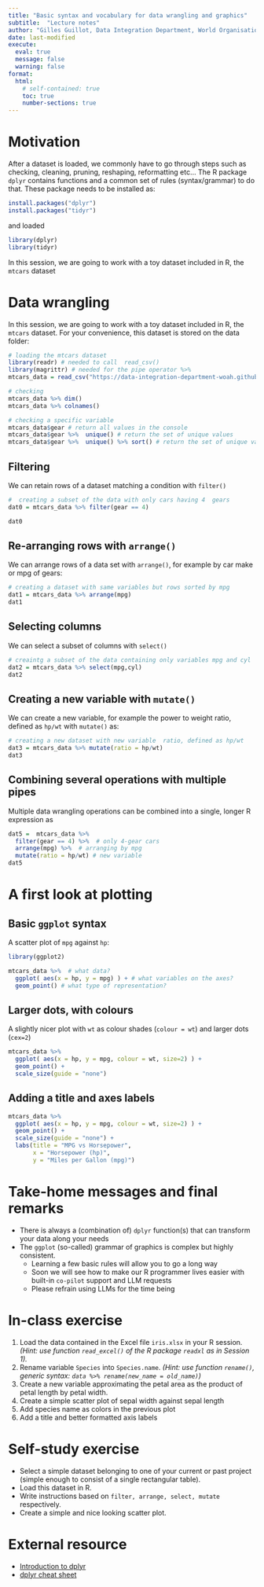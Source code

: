 ```yaml
---
title: "Basic syntax and vocabulary for data wrangling and graphics"
subtitle:  "Lecture notes"
author: "Gilles Guillot, Data Integration Department, World Organisation for Animal Health"
date: last-modified
execute: 
  eval: true
  message: false
  warning: false
format:
  html:
    # self-contained: true
    toc: true
    number-sections: true
---
```


# Motivation

After a dataset is loaded, we commonly have to go through steps such as checking, cleaning, pruning, reshaping, reformatting etc... The R package `dplyr` contains functions and a common set of rules (syntax/grammar) to do that. These package needs to be installed as:

```r
install.packages("dplyr")
install.packages("tidyr")
```

and loaded

```r
library(dplyr)
library(tidyr)
```

In this session, we are going to work with a toy dataset included in R, the `mtcars` dataset

# Data wrangling

In this session, we are going to work with a toy dataset included in R, the `mtcars` dataset. For your convenience, this dataset is stored on the data folder:

```r
# loading the mtcars dataset
library(readr) # needed to call  read_csv()
library(magrittr) # needed for the pipe operator %>% 
mtcars_data = read_csv("https://data-integration-department-woah.github.io/DS_Training_pub/data/mtcars.csv")

# checking
mtcars_data %>% dim()
mtcars_data %>% colnames()

# checking a specific variable
mtcars_data$gear # return all values in the console
mtcars_data$gear %>%  unique() # return the set of unique values
mtcars_data$gear %>%  unique() %>% sort() # return the set of unique values and sort them 


```

## Filtering

We can retain rows of a dataset matching a condition with `filter()`

```r
#  creating a subset of the data with only cars having 4  gears
dat0 = mtcars_data %>% filter(gear == 4) 

dat0
```

## Re-arranging rows with `arrange()`

We can arrange rows of a data set with `arrange()`, for example by car make or mpg of gears:

```r
# creating a dataset with same variables but rows sorted by mpg
dat1 = mtcars_data %>% arrange(mpg)
dat1
```

## Selecting columns

We can select a subset of columns with `select()`

```r
# creaintg a subset of the data containing only variables mpg and cyl
dat2 = mtcars_data %>% select(mpg,cyl)
dat2
```

## Creating a new variable with `mutate()`

We can create a new variable, for example the power to weight ratio, defined as `hp/wt` with `mutate()` as:

```r
# creating a new dataset with new variable  ratio, defined as hp/wt
dat3 = mtcars_data %>% mutate(ratio = hp/wt)
dat3
```

## Combining several operations with multiple pipes

Multiple data wrangling operations can be combined into a single, longer R expression as

```r
dat5 =  mtcars_data %>% 
  filter(gear == 4) %>%  # only 4-gear cars
  arrange(mpg) %>%  # arranging by mpg
  mutate(ratio = hp/wt) # new variable
dat5
```

# A first look at plotting

## Basic `ggplot` syntax

A scatter plot of `mpg` against `hp`:

```r
library(ggplot2)

mtcars_data %>%  # what data?
  ggplot( aes(x = hp, y = mpg) ) + # what variables on the axes?
  geom_point() # what type of representation?
```

## Larger dots, with colours

A slightly nicer plot with `wt` as colour shades (`colour = wt`) and larger dots (`cex=2`)

```r
mtcars_data %>% 
  ggplot( aes(x = hp, y = mpg, colour = wt, size=2) ) +
  geom_point() + 
  scale_size(guide = "none")
```

## Adding a title and axes labels

```r
mtcars_data %>% 
  ggplot( aes(x = hp, y = mpg, colour = wt, size=2) ) +
  geom_point() +
  scale_size(guide = "none") + 
  labs(title = "MPG vs Horsepower",
       x = "Horsepower (hp)",
       y = "Miles per Gallon (mpg)") 
```

# Take-home messages and final remarks

-   There is always a (combination of) `dplyr` function(s) that can transform your data along your needs
-   The `ggplot` (so-called) grammar of graphics is complex but highly consistent.
    -   Learning a few basic rules will allow you to go a long way
    -   Soon we will see how to make our R programmer lives easier with built-in `co-pilot` support and LLM requests
    -   Please refrain using LLMs for the time being

# In-class exercise

1.  Load the data contained in the Excel file `iris.xlsx` in your R session. *(Hint: use function `read_excel()` of the R package `readxl` as in Session 1).*
2.  Rename variable `Species` into `Species.name`. *(Hint: use function `rename()`, generic syntax: `data %>% rename(new_name = old_name)`)*
3.  Create a new variable approximating the petal area as the product of petal length by petal width.
4.  Create a simple scatter plot of sepal width against sepal length
5.  Add species name as colors in the previous plot
6.  Add a title and better formatted axis labels

# Self-study exercise

- Select a simple dataset belonging to one of your current or past project (simple enough to consist of a single rectangular table).
- Load this dataset in R.
- Write instructions based on `filter, arrange, select, mutate` respectively.
- Create a simple and nice looking scatter plot.

# External resource

-   [Introduction to dplyr](https://cloud.r-project.org/web/packages/dplyr/vignettes/dplyr.html) <!-- - [dplyr overview](https://dplyr.tidyverse.org/) -->
-   [dplyr cheat sheet](https://github.com/rstudio/cheatsheets/blob/main/data-transformation.pdf)
